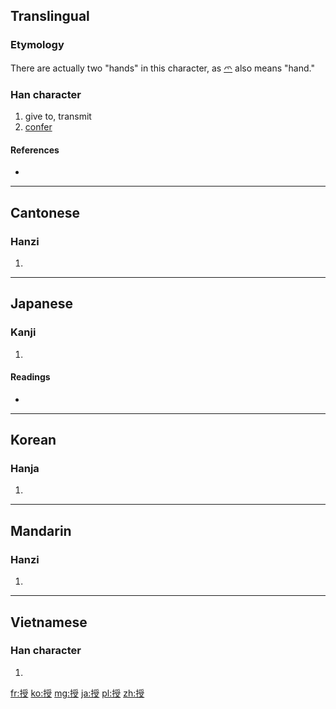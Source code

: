 ==Translingual==
===Etymology===
{{Han compound|手|t1=hand|受|ls=psc|c1=s|c2=p}}

There are actually two "hands" in this character, as [[爫]] also means "hand."

===Han character===
{{Han char|rn=64|rad=手|as=08|sn=11|four=5204<sub>7</sub>|canj=手月月水 (QBBE)}}

# give to, transmit
# [[confer]]

====References====
* {{Han ref|kx=0436.190|dkj=12242|dj=0786.050|hdz=31901.020|uh=6388|ud=25480|bh=B1C2|bd=45506}}

----

==Cantonese==

===Hanzi===
{{yue-hanzi|jyut=|y=sau6}}

# {{defn|Cantonese|sort=手08}}

----

==Japanese==

===Kanji===
{{ja-kanji|grade=5|rs=手08}}

# {{defn|Japanese|sort=手08}}

====Readings====
* {{ja-readings|on=[[じゅ]] (ju)|kun=[[さずける]] (sazukeru), [[さずかる]] (sazukaru)}}

----

==Korean==

===Hanja===
{{ko-hanja|hangeul=수|eumhun=|rv=su|mr=su|y=swu}}

# {{defn|Korean|sort=手08}}

----

==Mandarin==

===Hanzi===
{{cmn-hanzi|pin=[[bào]] ([[bao4]]), [[fù]] ([[fu4]]), [[pǒu]] ([[pou3]]), [[shòu]] ([[shou4]])|wg=pao<sup>4</sup>, fu<sup>4</sup>, p'ou<sup>3</sup>, shou<sup>4</sup>}}

# {{defn|Mandarin|sort=手08}}

----

==Vietnamese==

===Han character===
{{vi-hantu|[[thụ]], [[thọ]], [[thò]]|rs=手08}}

# {{defn|Vietnamese|sort=手08}}

[[fr:授]]
[[ko:授]]
[[mg:授]]
[[ja:授]]
[[pl:授]]
[[zh:授]]